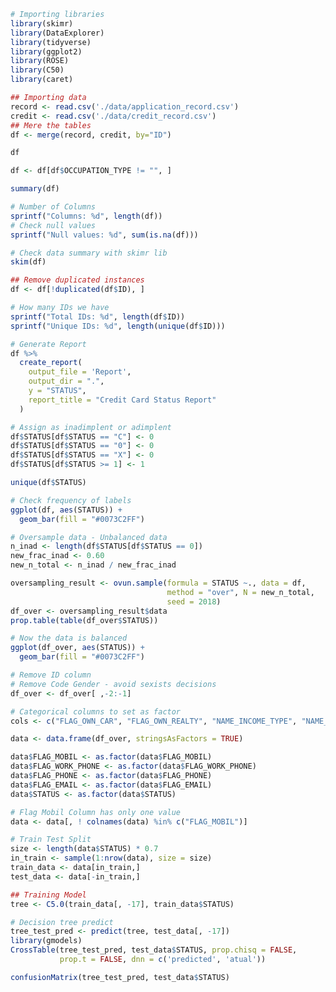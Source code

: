 ```r
# Importing libraries
library(skimr)
library(DataExplorer)
library(tidyverse)
library(ggplot2)
library(ROSE)
library(C50)
library(caret)
```

```r
## Importing data
record <- read.csv('./data/application_record.csv')
credit <- read.csv('./data/credit_record.csv')
## Mere the tables
df <- merge(record, credit, by="ID")
```

```r
df
```

```r
df <- df[df$OCCUPATION_TYPE != "", ]
```

```r
summary(df)
```

```r
# Number of Columns
sprintf("Columns: %d", length(df))
# Check null values
sprintf("Null values: %d", sum(is.na(df)))
```

```r
# Check data summary with skimr lib
skim(df)
```

```r
## Remove duplicated instances
df <- df[!duplicated(df$ID), ]
```


```r
# How many IDs we have
sprintf("Total IDs: %d", length(df$ID))
sprintf("Unique IDs: %d", length(unique(df$ID)))
```

```r
# Generate Report
df %>%
  create_report(
    output_file = 'Report',
    output_dir = ".",
    y = "STATUS",
    report_title = "Credit Card Status Report"
  )
```

```r
# Assign as inadimplent or adimplent
df$STATUS[df$STATUS == "C"] <- 0
df$STATUS[df$STATUS == "0"] <- 0
df$STATUS[df$STATUS == "X"] <- 0
df$STATUS[df$STATUS >= 1] <- 1

unique(df$STATUS)
```

```r
# Check frequency of labels
ggplot(df, aes(STATUS)) +
  geom_bar(fill = "#0073C2FF")
```

```r
# Oversample data - Unbalanced data
n_inad <- length(df$STATUS[df$STATUS == 0])
new_frac_inad <- 0.60
new_n_total <- n_inad / new_frac_inad

oversampling_result <- ovun.sample(formula = STATUS ~., data = df,
                                   method = "over", N = new_n_total,
                                   seed = 2018)
df_over <- oversampling_result$data
prop.table(table(df_over$STATUS))

```

```r
# Now the data is balanced
ggplot(df_over, aes(STATUS)) +
  geom_bar(fill = "#0073C2FF")
```

```r
# Remove ID column
# Remove Code Gender - avoid sexists decisions
df_over <- df_over[ ,-2:-1]
```

```r
# Categorical columns to set as factor
cols <- c("FLAG_OWN_CAR", "FLAG_OWN_REALTY", "NAME_INCOME_TYPE", "NAME_EDUCATION_TYPE", "NAME_FAMILY_STATUS", "NAME_HOUSING_TYPE", "FLAG_MOBIL", "FLAG_WORK_PHONE", "FLAG_PHONE", "FLAG_EMAIL", "OCCUPATION_TYPE", "MONTHS_BALANCE", "STATUS")

data <- data.frame(df_over, stringsAsFactors = TRUE)
```

```r
data$FLAG_MOBIL <- as.factor(data$FLAG_MOBIL)
data$FLAG_WORK_PHONE <- as.factor(data$FLAG_WORK_PHONE)
data$FLAG_PHONE <- as.factor(data$FLAG_PHONE)
data$FLAG_EMAIL <- as.factor(data$FLAG_EMAIL)
data$STATUS <- as.factor(data$STATUS)
```


```r
# Flag Mobil Column has only one value
data <- data[, ! colnames(data) %in% c("FLAG_MOBIL")]
```

```r
# Train Test Split
size <- length(data$STATUS) * 0.7
in_train <- sample(1:nrow(data), size = size)
train_data <- data[in_train,]
test_data <- data[-in_train,]

## Training Model
tree <- C5.0(train_data[, -17], train_data$STATUS)
```

```r
# Decision tree predict
tree_test_pred <- predict(tree, test_data[, -17])
library(gmodels)
CrossTable(tree_test_pred, test_data$STATUS, prop.chisq = FALSE,
           prop.t = FALSE, dnn = c('predicted', 'atual'))
```
```r
confusionMatrix(tree_test_pred, test_data$STATUS)
```


